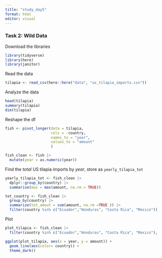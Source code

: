 ```yaml
---
title: "study_day5"
format: html
editor: visual
---
```


### Task 2: Wild Data

Download the libraries

```r
library(tidyverse)
library(here)
library(janitor)
```

Read the data

```r
tilapia <- read_csv(here::here("data", "us_tilapia_imports.csv"))
```

Analyze the data

```r

head(tilapia)
summary(tilapia)
dim(tilapia)
```

Reshape the df

```r
fish <- pivot_longer(data = tilapia, 
                     cols = -country, 
                     names_to = "year", 
                     values_to = "amount" 
                     )

fish_clean <- fish |> 
  mutate(year = as.numeric(year))
```

Find the *total* US tilapia imports by *year*, store as `yearly_tilapia_tot`

```r
yearly_tilapia_tot <- fish_clean |> 
  dplyr::group_by(country) |> 
  summarise(max = max(amount, na.rm = TRUE))
```

```r
tot_country <- fish_clean |> 
  group_by(country) |> 
  summarize(tot_amout = sum(amount, na.rm =TRUE )) |> 
  filter(country %in% c("Ecuador","Honduras", "Costa Rica", "Mexico"))
```

Plot

```r


plot_tilapia <- fish_clean |> 
  filter(country %in% c("Ecuador","Honduras", "Costa Rica", "Mexico"), na.rm=TRUE)

ggplot(plot_tilapia, aes(x = year, y = amount)) + 
  geom_line(aes(color= country)) + 
  theme_dark()
```
